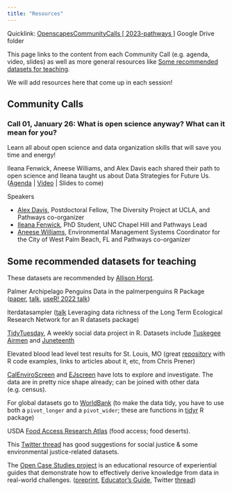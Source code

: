 ```yaml
---
title: "Resources"
---
```


Quicklink: [OpenscapesCommunityCalls \[ 2023-pathways \]](https://drive.google.com/drive/folders/19AprdqWkO4SSBHD6XwzHRcPoniQm2bYy) Google Drive folder

This page links to the content from each Community Call (e.g. agenda, video, slides) as well as more general resources like [Some recommended datasets for teaching].

We will add resources here that come up in each session!

## Community Calls

### Call 01, January 26: What is open science anyway? What can it mean for you? 

Learn all about open science and data organization skills that will save you time and energy!

Ileana Fenwick, Aneese Williams, and Alex Davis each shared their path to open science and Ileana taught us about Data Strategies for Future Us. ([Agenda](https://docs.google.com/document/d/1c9bv0YqhN0ifQEMmd8Es7L7LDx1RQCMZPPsVhkV38yc/edit#) \| [Video](https://drive.google.com/file/d/1Vt0F9RhH41Fgf5KapuD-XYUR0-gKtaAN/view) \| Slides to come)

Speakers

-   [Alex Davis](http://www.alexandracddavis.com/), Postdoctoral Fellow, The Diversity Project at UCLA, and Pathways co-organizer
-   [Ileana Fenwick](https://twitter.com/_ileanaf), PhD Student, UNC Chapel Hill and Pathways Lead
-   [Aneese Williams](https://www.linkedin.com/in/aneese-williams-mps-80a846b6/), Environmental Management Systems Coordinator for the City of West Palm Beach, FL and Pathways co-organizer

## Some recommended datasets for teaching

These datasets are recommended by [Allison Horst](https://allisonhorst.github.io/).

Palmer Archipelago Penguins Data in the palmerpenguins R Package ([paper](https://journal.r-project.org/articles/RJ-2022-020/), [talk](https://allisonhorst.github.io/talks/sb_users_penguins_flash/), [useR! 2022 talk](https://apreshill.github.io/palmerpenguins-useR-2022/#/title-slide))

lterdatasampler ([talk](https://allisonhorst.github.io/talks/esa_2021/) Leveraging data richness of the Long Term Ecological Research Network for an R datasets package)

[TidyTuesday](https://github.com/rfordatascience/tidytuesday), A weekly social data project in R. Datasets include [Tuskegee Airmen](https://github.com/rfordatascience/tidytuesday/blob/master/data/2022/2022-02-08/readme.md#tuskegee-airmen) and [Juneteenth](https://github.com/rfordatascience/tidytuesday/tree/master/data/2022/2022-06-21)

Elevated blood lead level test results for St. Louis, MO (great [repository](https://github.com/slu-soc1120/STL_HEALTH_Lead) with R code examples, links to articles about it, etc, from Chris Prener)

[CalEnviroScreen](https://oehha.ca.gov/calenviroscreen) and [EJscreen](https://www.epa.gov/ejscreen) have lots to explore and investigate. The data are in pretty nice shape already; can be joined with other data (e.g. census).

For global datasets go to [WorldBank](https://data.worldbank.org/) (to make the data tidy, you have to use both a `pivot_longer` and a `pivot_wider`; these are functions in [tidyr](https://tidyr.tidyverse.org/) R package)

USDA [Food Access Research Atlas](https://www.ers.usda.gov/data-products/food-access-research-atlas/) (food access; food deserts).

This [Twitter thread](https://twitter.com/k_lyberger/status/1344733416017645569) has good suggestions for social justice & some environmental justice-related datasets.

The [Open Case Studies project](https://www.opencasestudies.org/) is an educational resource of experiential guides that demonstrate how to effectively derive knowledge from data in real-world challenges. ([preprint](https://arxiv.org/abs/2301.05298), [Educator's Guide](https://www.opencasestudies.org/OCS_Guide/), Twitter [thread](https://twitter.com/stephaniehicks/status/1615322767380910081))
